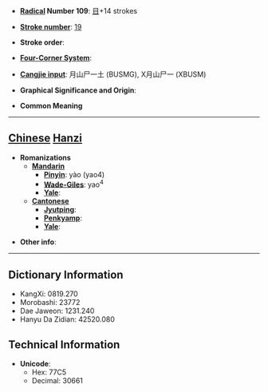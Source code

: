 * '''[[Wiktionary:Chinese radical index| Radical]] Number 109''': [[Wiktionary:Chinese radical index 目|目]]+14 strokes

* '''[[Wiktionary:Chinese total strokes index|Stroke number]]''': [[Wiktionary:Chinese total strokes index 19|19]]

* '''Stroke order''': 

* '''[[Wiktionary:Chinese four corner index|Four-Corner System]]''': 

* '''[[Wiktionary:Chinese Cangjie index|Cangjie input]]''': 月山尸一土 (BUSMG), X月山尸一 (XBUSM)

* '''Graphical Significance and Origin''': 

* '''Common Meaning'''

----

== [[Chinese]] [[Hanzi]] ==

* '''Romanizations'''
** '''[[Mandarin]]'''
*** '''[[Pinyin]]''': yào (yao4)
*** '''[[Wade-Giles]]''': yao<sup>4</sup>
*** '''[[Yale]]''': 
** '''[[Cantonese]]'''
*** '''[[Jyutping]]''':
*** '''[[Penkyamp]]''': 
*** '''[[Yale]]''': 

* '''Other info''': 

----

== Dictionary Information ==

* KangXi: 0819.270
* Morobashi: 23772
* Dae Jaweon: 1231.240
* Hanyu Da Zidian: 42520.080

== Technical Information ==

* '''Unicode''':
** Hex: 77C5
** Decimal: 30661